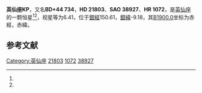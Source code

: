 {{Starbox begin
| name = 英仙座KP
}}
{{Starbox observe
| epoch = [[J2000.0|J2000.0]]
| constell = [[英仙座|英仙座]]<ref name=SIMBAD>{{cite web
 | url=http://simbad.u-strasbg.fr/simbad/sim-id?Ident=HR+1072
 | title=Pulsating variable Star
 | publisher=Centre de Données astronomiques de Strasbourg
 | work=SIMBAD
 | accessdate=2012-07-13
 | archive-date=2016-03-17
 | archive-url=https://web.archive.org/web/20160317091331/http://simbad.u-strasbg.fr/simbad/sim-id?Ident=HR+1072
 | dead-url=no
 }}</ref><ref name=DATA>{{cite web
 | url=http://vizier.u-strasbg.fr/viz-bin/VizieR-5?-out.add=.&-source=5050&-corr=PK=HR&-out.max=9999&HR=1072
 | title=VizieR Detailed Page
 | accessdate=2012-07-13
 | archive-date=2016-03-05
 | archive-url=https://web.archive.org/web/20160305024341/http://vizier.u-strasbg.fr/viz-bin/VizieR-5?-out.add=.&-source=5050&-corr=PK=HR&-out.max=9999&HR=1072
 | dead-url=no
 }}</ref>
| 星官 = 
| ra = {{RA|3|32|39.1}}<ref name=SIMBAD /><ref name=DATA />
| dec = {{DEC|+44|51|20}}<ref name=SIMBAD /><ref name=DATA />
| appmag_v = 6.41<ref name=SIMBAD /><ref name=DATA />
}}
{{Starbox character
| class = B2IV<ref name=SIMBAD /><ref name=DATA />
| b-v = 0.03<ref name=SIMBAD /><ref name=DATA />
| u-b = -0.72<ref name=SIMBAD /><ref name=DATA />
| r-i = <ref name=SIMBAD /><ref name=DATA />
| variable = 
}}
{{Starbox astrometry
| radial_v = -0.72
| prop_mo_ra = 2
| parallax = 
| p_error = 
}}
{{Starbox catalog
| names =BD+44 734，[[SAO星表|SAO]] 38927，[[HD星表|HD]] 21803，[[HR星表|HR]] 1072}}
{{Starbox reference |Simbad=HR+1072}}
{{Starbox end}}

'''英仙座KP'''，又名'''BD+44 734'''，'''HD 21803'''、'''SAO 38927'''、'''HR 1072'''，是[[英仙座|英仙座]]的一颗恒星<ref name=SIMBAD /><ref name=DATA />，视星等为6.41，位于[[銀道座標系|銀經]]150.61，[[銀道座標系|銀緯]]-9.18，其[[B1900.0|B1900.0]]坐标为赤經{{RA|3|25|47}}，赤緯{{DEC|+44|-9.18|56}}。

== 参考文献 ==
{{reflist}}

{{star-stub}}

{{英仙座恒星}}
[[Category:英仙座|Category:英仙座]]
[[Category:HD和HDE天體|21803]]
[[Category:HR天體|1072]]
[[Category:SAO天體|38927]]